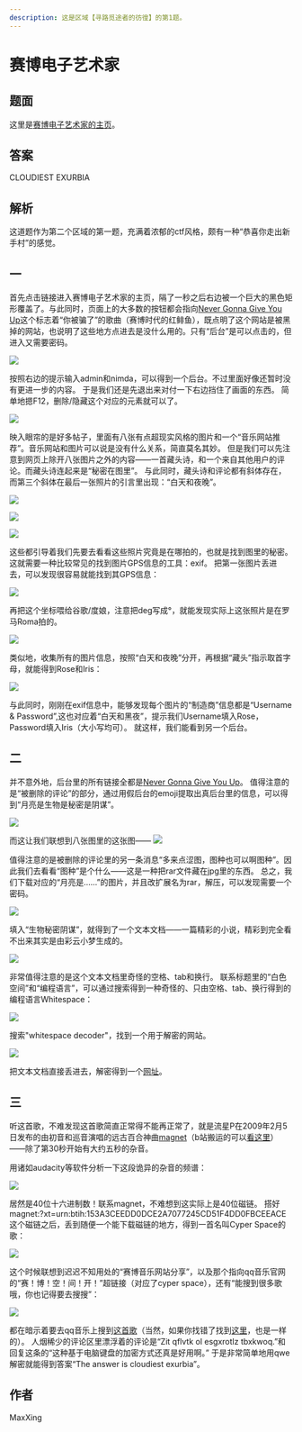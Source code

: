 ```yaml
---
description: 这是区域【寻路觅途者的彷徨】的第1题。
---
```


# 赛博电子艺术家

## 题面

这里是[赛博电子艺术家的主页](http://lab.maxxsoft.net/puzzle/cyberelec/)。

## 答案

CLOUDIEST EXURBIA

## 解析

这道题作为第二个区域的第一题，充满着浓郁的ctf风格，颇有一种“恭喜你走出新手村”的感觉。

## 一

首先点击链接进入赛博电子艺术家的主页，隔了一秒之后右边被一个巨大的黑色矩形覆盖了。与此同时，页面上的大多数的按钮都会指向[Never Gonna Give You Up](https://www.bilibili.com/video/BV1GJ411x7h7)这个标志着“你被骗了”的歌曲（赛博时代的红鲱鱼），既点明了这个网站是被黑掉的网站，也说明了这些地方点进去是没什么用的。只有“后台”是可以点击的，但进入又需要密码。

![](./01-sai-bo-dian-zi-yi-shu-jia.assets/image_2.webp)

按照右边的提示输入admin和nimda，可以得到一个后台。不过里面好像还暂时没有更进一步的内容。
于是我们还是先退出来对付一下右边挡住了画面的东西。
简单地摁F12，删除/隐藏这个对应的元素就可以了。

![](./01-sai-bo-dian-zi-yi-shu-jia.assets/image_3.webp)

映入眼帘的是好多帖子，里面有八张有点超现实风格的图片和一个“音乐网站推荐”。音乐网站和图片可以说是没有什么关系，简直莫名其妙。
但是我们可以先注意到网页上除开八张图片之外的内容——一首藏头诗，和一个来自其他用户的评论。而藏头诗连起来是“秘密在图里”。
与此同时，藏头诗和评论都有斜体存在，而第三个斜体在最后一张照片的引言里出现：“白天和夜晚”。

![](./01-sai-bo-dian-zi-yi-shu-jia.assets/image_4.webp)

![](./01-sai-bo-dian-zi-yi-shu-jia.assets/image_5.webp)

![](./01-sai-bo-dian-zi-yi-shu-jia.assets/image_6.webp)

这些都引导着我们先要去看看这些照片究竟是在哪拍的，也就是找到图里的秘密。这就需要一种比较常见的找到图片GPS信息的工具：exif。
把第一张图片丢进去，可以发现很容易就能找到其GPS信息：

![](./01-sai-bo-dian-zi-yi-shu-jia.assets/image_7.webp)

再把这个坐标喂给谷歌/度娘，注意把deg写成°，就能发现实际上这张照片是在罗马Roma拍的。

![](./01-sai-bo-dian-zi-yi-shu-jia.assets/image_8.webp)

类似地，收集所有的图片信息，按照“白天和夜晚”分开，再根据“藏头”指示取首字母，就能得到Rose和Iris：

![](./01-sai-bo-dian-zi-yi-shu-jia.assets/image_9.webp)

与此同时，刚刚在exif信息中，能够发现每个图片的“制造商”信息都是“Username & Password”,这也对应着“白天和黑夜”，提示我们Username填入Rose，Password填入Iris（大小写均可）。
就这样，我们能看到另一个后台。

## 二

并不意外地，后台里的所有链接全都是[Never Gonna Give You Up](https://www.bilibili.com/video/BV1GJ411x7h7)。
值得注意的是“被删除的评论”的部分，通过用假后台的emoji提取出真后台里的信息，可以得到“月亮是生物是秘密是阴谋”。

![](./01-sai-bo-dian-zi-yi-shu-jia.assets/image_1.webp)

而这让我们联想到八张图里的这张图——
![](./01-sai-bo-dian-zi-yi-shu-jia.assets/image_11.webp)

值得注意的是被删除的评论里的另一条消息“多来点涩图，图种也可以啊图种”。因此我们去看看“图种”是个什么——这是一种把rar文件藏在jpg里的东西。
总之，我们下载对应的“月亮是……”的图片，并且改扩展名为rar，解压，可以发现需要一个密码。

![](./01-sai-bo-dian-zi-yi-shu-jia.assets/image_12.webp)

填入“生物秘密阴谋”，就得到了一个文本文档——一篇精彩的小说，精彩到完全看不出来其实是由彩云小梦生成的。

![](./01-sai-bo-dian-zi-yi-shu-jia.assets/image_13.webp)

非常值得注意的是这个文本文档里奇怪的空格、tab和换行。
联系标题里的“白色空间”和“编程语言”，可以通过搜索得到一种奇怪的、只由空格、tab、换行得到的编程语言Whitespace：

![](./01-sai-bo-dian-zi-yi-shu-jia.assets/image_14.webp)

搜索"whitespace decoder"，找到一个用于解密的网站。

![](./01-sai-bo-dian-zi-yi-shu-jia.assets/image_15.webp)

把文本文档直接丢进去，解密得到一个[网址](http://lab-maxxsoft-net-static.smartgslb.com/puzzle/cyberelec/noom_krad.mp3)。

## 三

听这首歌，不难发现这首歌简直正常得不能再正常了，就是流星P在2009年2月5日发布的由初音和巡音演唱的远古百合神曲[magnet](https://www.nicovideo.jp/watch/sm6909505?ref=search_key_video&playlist=eyJ0eXBlIjoic2VhcmNoIiwiY29udGV4dCI6eyJrZXl3b3JkIjoibWFnbmV0Iiwic29ydEtleSI6ImhvdCIsInNvcnRPcmRlciI6Im5vbmUiLCJwYWdlIjoxLCJwYWdlU2l6ZSI6MzJ9fQ&ss_pos=1&ss_id=5640228e-41c7-4e13-aacd-21ffd6434328)（b站搬运的可以[看这里](https://www.bilibili.com/video/BV1xx411c7UF?spm_id_from=333.337.search-card.all.click&vd_source=88cf0454fc7f6f440fd8e75f180f5eb2)）——除了第30秒开始有大约五秒的杂音。

用诸如audacity等软件分析一下这段诡异的杂音的频谱：

![](./01-sai-bo-dian-zi-yi-shu-jia.assets/image_16.webp)

居然是40位十六进制数！联系magnet，不难想到这实际上是40位磁链。
搭好magnet:?xt=urn:btih:153A3CEEDD0DCE2A7077245CD51F4DD0FBCEEACE 这个磁链之后，丢到随便一个能下载磁链的地方，得到一首名叫Cyper Space的歌：

![](./01-sai-bo-dian-zi-yi-shu-jia.assets/image_17.webp)

这个时候联想到迟迟不知用处的“赛博音乐网站分享”，以及那个指向qq音乐官网的“赛！博！空！间！开！”超链接（对应了cyper space），还有“能搜到很多歌哦，你也记得要去搜搜”：

![](./01-sai-bo-dian-zi-yi-shu-jia.assets/image_18.webp)

都在暗示着要去qq音乐上搜到[这首歌](https://y.qq.com/n/ryqq/songDetail/001ADyKr46L6SS)（当然，如果你找错了找到[这里](https://y.qq.com/n/ryqq/songDetail/001aHZdQ10K2fZ)，也是一样的）。
人烟稀少的评论区里漂浮着的评论是“Zit qflvtk ol esgxrotlz tbxkwoq.”和回复这条的“这种基于电脑键盘的加密方式还真是好用啊。”
于是非常简单地用qwe解密就能得到答案“The answer is cloudiest exurbia”。

## 作者

MaxXing
